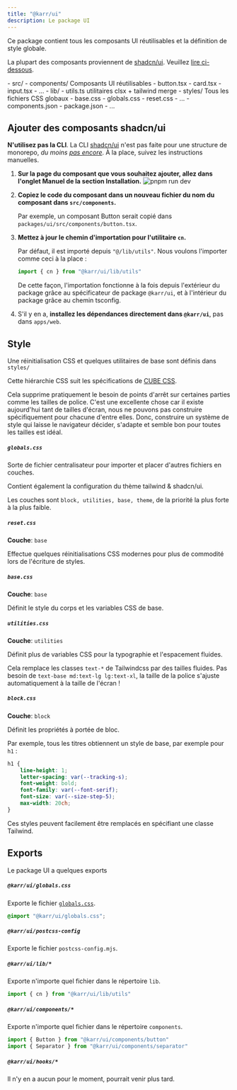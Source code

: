 ```yaml
---
title: "@karr/ui"
description: Le package UI
---
```



Ce package contient tous les composants UI réutilisables et la définition de style globale.

La plupart des composants proviennent de [shadcn/ui](https://ui.shadcn.com/).
Veuillez [lire ci-dessous](#ajouter-des-composants-shadcnui).

<FileTree>
    - src/
        - components/ Composants UI réutilisables
            - button.tsx
            - card.tsx
            - input.tsx
            - ...
        - lib/
            - utils.ts utilitaires clsx + tailwind merge
        - styles/ Tous les fichiers CSS globaux
            - base.css
            - globals.css
            - reset.css
            - ...
        - components.json
    - package.json
    - ...
</FileTree>

## Ajouter des composants shadcn/ui

**N'utilisez pas la CLI**.
La CLI [shadcn/ui](https://ui.shadcn.com/) n'est pas faite pour une structure de monorepo, *du moins [pas encore](https://ui.shadcn.com/docs/monorepo)*.
À la place, suivez les instructions manuelles.

<Steps>

1.  **Sur la page du composant que vous souhaitez ajouter, allez dans l'onglet Manuel de la section Installation.**
    ![pnpm run dev](../../../../assets/shadcnui_manual_installation.jpg)

2.  **Copiez le code du composant dans un nouveau fichier du nom du composant dans `src/components`.**

    Par exemple, un composant Button serait copié dans `packages/ui/src/components/button.tsx`.

3.  **Mettez à jour le chemin d'importation pour l'utilitaire `cn`.**

    Par défaut, il est importé depuis `"@/lib/utils"`. Nous voulons l'importer comme ceci à la place :

    ```ts
    import { cn } from "@karr/ui/lib/utils"
    ```

    De cette façon, l'importation fonctionne à la fois depuis l'extérieur du package grâce au spécificateur de package `@karr/ui`,
    et à l'intérieur du package grâce au chemin tsconfig.

4.  S'il y en a, **installez les dépendances directement dans `@karr/ui`**, pas dans `apps/web`.

</Steps>


## Style

Une réinitialisation CSS et quelques utilitaires de base sont définis dans `styles/`

Cette hiérarchie CSS suit les spécifications de [CUBE CSS](https://cube.fyi/).

Cela supprime pratiquement le besoin de points d'arrêt sur certaines parties comme les tailles de police.
C'est une excellente chose car il existe aujourd'hui tant de tailles d'écran, nous ne pouvons pas construire spécifiquement pour chacune d'entre elles.
Donc, construire un système de style qui laisse le navigateur décider, s'adapte et semble bon pour toutes les tailles est idéal.

<LinkCard
  title="Andy Bell sur le CSS fluide"
  href="https://www.youtube.com/watch?v=5uhIiI9Ld5M"
  target="_blank"
  rel="noopener noreferer"
  description="Soyez le mentor du navigateur, pas son micro-manager"
/>

##### `globals.css`

Sorte de fichier centralisateur pour importer et placer d'autres fichiers en couches.

Contient également la configuration du thème tailwind & shadcn/ui.

Les couches sont `block, utilities, base, theme`, de la priorité la plus forte à la plus faible.


##### `reset.css`

**Couche**: `base`

Effectue quelques réinitialisations CSS modernes pour plus de commodité lors de l'écriture de styles.


##### `base.css`

**Couche**: `base`

Définit le style du corps et les variables CSS de base.


##### `utilities.css`

**Couche**: `utilities`

Définit plus de variables CSS pour la typographie et l'espacement fluides.

Cela remplace les classes `text-*` de Tailwindcss par des tailles fluides.
Pas besoin de `text-base md:text-lg lg:text-xl`, la taille de la police s'ajuste automatiquement à la taille de l'écran !


##### `block.css`

**Couche**: `block`

Définit les propriétés à portée de bloc.

Par exemple, tous les titres obtiennent un style de base, par exemple pour `h1` :
```css
h1 {
    line-height: 1;
    letter-spacing: var(--tracking-s);
    font-weight: bold;
    font-family: var(--font-serif);
    font-size: var(--size-step-5);
    max-width: 20ch;
}
```

Ces styles peuvent facilement être remplacés en spécifiant une classe Tailwind.


## Exports

Le package UI a quelques exports

##### `@karr/ui/globals.css`

Exporte le fichier [`globals.css`](#globalscss).

```css
@import "@karr/ui/globals.css";
```

##### `@karr/ui/postcss-config`

Exporte le fichier `postcss-config.mjs`.

##### `@karr/ui/lib/*`

Exporte n'importe quel fichier dans le répertoire `lib`.

```ts
import { cn } from "@karr/ui/lib/utils"
````

##### `@karr/ui/components/*`

Exporte n'importe quel fichier dans le répertoire `components`.

```ts
import { Button } from "@karr/ui/components/button"
import { Separator } from "@karr/ui/components/separator"
````

##### `@karr/ui/hooks/*`

Il n'y en a aucun pour le moment, pourrait venir plus tard.